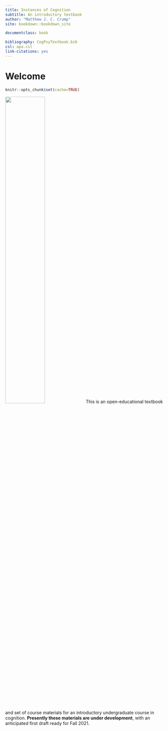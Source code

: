 ```yaml
--- 
title: Instances of Cognition
subtitle: An introductory textbook
author: "Matthew J. C. Crump"
site: bookdown::bookdown_site

documentclass: book

bibliography: CogPsyTextbook.bib
csl: apa.csl
link-citations: yes
---
```


# Welcome {-}

```r
knitr::opts_chunk$set(cache=TRUE)
```

<img class="cover" src="imgs/cover.png" width="50%"/> This is an open-educational textbook and set of course materials for an introductory undergraduate course in cognition. **Presently these materials are under development**, with an anticipated first draft ready for Fall 2021.
